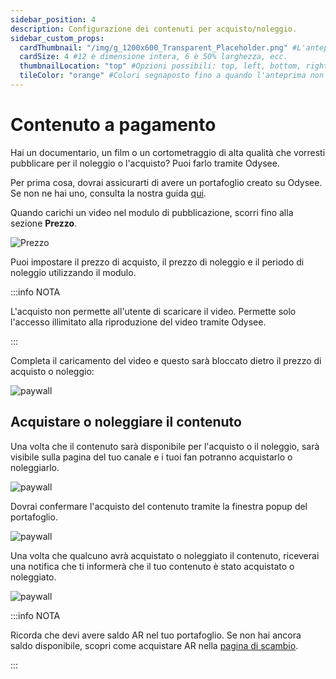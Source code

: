 ```yaml
---
sidebar_position: 4
description: Configurazione dei contenuti per acquisto/noleggio.
sidebar_custom_props:
  cardThumbnail: "/img/g_1200x600_Transparent_Placeholder.png" #L'anteprima sulla scheda della categoria.
  cardSize: 4 #12 è dimensione intera, 6 è 50% larghezza, ecc.
  thumbnailLocation: "top" #Opzioni possibili: top, left, bottom, right, none
  tileColor: "orange" #Colori segnaposto fino a quando l'anteprima non è pronta, opzioni possibili: blue, cream, darkpurple, lightpurple, mauve, orange, pink, none
---
```


# Contenuto a pagamento

Hai un documentario, un film o un cortometraggio di alta qualità che vorresti pubblicare per il noleggio o l'acquisto? Puoi farlo tramite Odysee.

Per prima cosa, dovrai assicurarti di avere un portafoglio creato su Odysee. Se non ne hai uno, consulta la nostra guida [qui](https://help.odysee.tv/it/category-monetization/).

Quando carichi un video nel modulo di pubblicazione, scorri fino alla sezione **Prezzo**.

![Prezzo](https://thumbs.odycdn.com/581a9486917bc6ddc30a47f2d110b864.webp)

Puoi impostare il prezzo di acquisto, il prezzo di noleggio e il periodo di noleggio utilizzando il modulo.

:::info NOTA

L'acquisto non permette all'utente di scaricare il video. Permette solo l'accesso illimitato alla riproduzione del video tramite Odysee.

:::

Completa il caricamento del video e questo sarà bloccato dietro il prezzo di acquisto o noleggio:

![paywall](https://thumbs.odycdn.com/c69e8af67957ed1cdfd92645b100f7e5.webp)

## Acquistare o noleggiare il contenuto

Una volta che il contenuto sarà disponibile per l'acquisto o il noleggio, sarà visibile sulla pagina del tuo canale e i tuoi fan potranno acquistarlo o noleggiarlo.

![paywall](https://thumbs.odycdn.com/85ab2fd67bd79cd2190cc17e8c0ed3eb.webp)

Dovrai confermare l'acquisto del contenuto tramite la finestra popup del portafoglio.

![paywall](https://thumbs.odycdn.com/3340aa54ffe3b253b8295a6678ed85cb.webp)

Una volta che qualcuno avrà acquistato o noleggiato il contenuto, riceverai una notifica che ti informerà che il tuo contenuto è stato acquistato o noleggiato.

![paywall](https://thumbs.odycdn.com/8b92745f809ec02fba0ef6183f344593.webp)

:::info NOTA

Ricorda che devi avere saldo AR nel tuo portafoglio. Se non hai ancora saldo disponibile, scopri come acquistare AR nella [pagina di scambio](https://help.odysee.tv/it/category-monetization/exchanges/#purchasing-ar).

:::